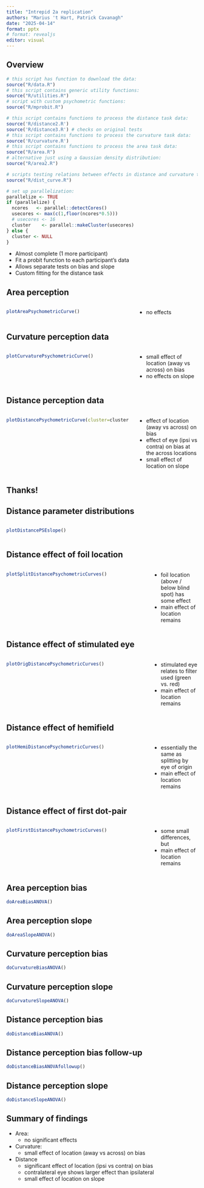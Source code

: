 ```yaml
---
title: "Intrepid 2a replication"
authors: "Marius 't Hart, Patrick Cavanagh"
date: "2025-04-14"
format: pptx
# format: revealjs
editor: visual
---
```


## Overview

```r
# this script has function to download the data:
source("R/data.R")
# this script contains generic utility functions:
source("R/utilities.R")
# script with custom psychometric functions:
source("R/mprobit.R")

# this script contains functions to process the distance task data:
source('R/distance2.R')
source('R/distance3.R') # checks on original tests
# this script contains functions to process the curvature task data:
source('R/curvature.R')
# this script contains functions to process the area task data:
source("R/area.R")
# alternative just using a Gaussian density distribution:
source("R/area2.R")

# scripts testing relations between effects in distance and curvature task:
source("R/dist_curve.R")

# set up parallelization:
parallelize <- TRUE
if (parallelize) {
  ncores   <- parallel::detectCores()
  usecores <- max(c(1,floor(ncores*0.5)))
  # usecores <- 16
  cluster    <- parallel::makeCluster(usecores)
} else {
  cluster <- NULL
}
```

::: {.incremental}
- Almost complete (1 more participant)
- Fit a probit function to each participant's data
- Allows separate tests on bias and slope
- Custom fitting for the distance task
:::

## Area perception

:::: {.columns}

::: {.column width="67%" .incremental}
```r
plotAreaPsychometricCurve()
```
:::

::: {.column width="33%" .incremental}
- no effects
:::

::::

## Curvature perception data

:::: {.columns}

::: {.column width="67%" .incremental}
```r
plotCurvaturePsychometricCurve()
```
:::

::: {.column width="33%" .incremental}
- small effect of location (away vs across) on bias
- no effects on slope
:::

::::

## Distance perception data

:::: {.columns}

::: {.column width="67%" .incremental}
```r
plotDistancePsychometricCurve(cluster=cluster)
```
:::

::: {.column width="33%" .incremental}
- effect of location (away vs across) on bias
- effect of eye (ipsi vs contra) on bias at the across locations
- small effect of location on slope
:::

::::

## Thanks!


## Distance parameter distributions

:::: {.columns}

::: {.column width="75%" .incremental}
```r
plotDistancePSEslope()
```
:::

::: {.column width="25%" .incremental}
 
:::

::::

## Distance effect of foil location

:::: {.columns}

::: {.column width="75%" .incremental}
```r
plotSplitDistancePsychometricCurves()
```
:::

::: {.column width="25%" .incremental}
- foil location (above / below blind spot) has some effect
- main effect of location remains
:::

::::

## Distance effect of stimulated eye

:::: {.columns}

::: {.column width="75%" .incremental}
```r
plotOrigDistancePsychometricCurves()
```
:::

::: {.column width="25%" .incremental}
- stimulated eye relates to filter used (green vs. red)
- main effect of location remains
:::

::::

## Distance effect of hemifield

:::: {.columns}

::: {.column width="75%" .incremental}
```r
plotHemiDistancePsychometricCurves()
```
:::

::: {.column width="25%" .incremental}
- essentially the same as splitting by eye of origin
- main effect of location remains
:::

::::

## Distance effect of first dot-pair

:::: {.columns}

::: {.column width="75%" .incremental}
```r
plotFirstDistancePsychometricCurves()
```
:::

::: {.column width="25%" .incremental}
- some small differences, but
- main effect of location remains
:::

::::

## Area perception bias

```r
doAreaBiasANOVA()
```

## Area perception slope

```r
doAreaSlopeANOVA()
```

## Curvature perception bias

```r
doCurvatureBiasANOVA()
```

## Curvature perception slope

```r
doCurvatureSlopeANOVA()
```

## Distance perception bias

```r
doDistanceBiasANOVA()
```

## Distance perception bias follow-up

```r
doDistanceBiasANOVAfollowup()
```

## Distance perception slope

```r
doDistanceSlopeANOVA()
```

## Summary of findings

::: {.incremental}
- Area:
  - no significant effects
- Curvature:
  - small effect of location (away vs across) on bias
- Distance
  - significant effect of location (ipsi vs contra) on bias
  - contralateral eye shows larger effect than ipsilateral
  - small effect of location on slope
:::



